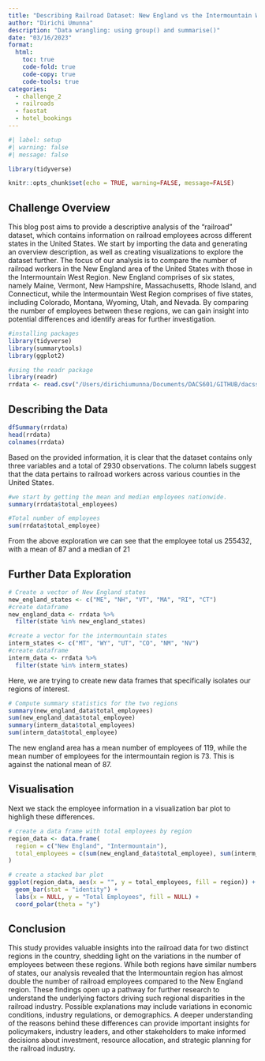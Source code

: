 ```yaml
---
title: "Describing Railroad Dataset: New England vs the Intermountain West Region"
author: "Dirichi Umunna"
description: "Data wrangling: using group() and summarise()"
date: "03/16/2023"
format:
  html:
    toc: true
    code-fold: true
    code-copy: true
    code-tools: true
categories:
  - challenge_2
  - railroads
  - faostat
  - hotel_bookings
---
```


```r
#| label: setup
#| warning: false
#| message: false

library(tidyverse)

knitr::opts_chunk$set(echo = TRUE, warning=FALSE, message=FALSE)
```

## Challenge Overview

This blog post aims to provide a descriptive analysis of the "railroad" dataset, which contains information on railroad employees across different states in the United States. We start by importing the data and generating an overview description, as well as creating visualizations to explore the dataset further. The focus of our analysis is to compare the number of railroad workers in the New England area of the United States with those in the Intermountain West Region. New England comprises of six states, namely Maine, Vermont, New Hampshire, Massachusetts, Rhode Island, and Connecticut, while the Intermountain West Region comprises of five states, including Colorado, Montana, Wyoming, Utah, and Nevada. By comparing the number of employees between these regions, we can gain insight into potential differences and identify areas for further investigation.

```r
#installing packages
library(tidyverse)
library(summarytools)
library(ggplot2)

#using the readr package
library(readr)
rrdata <- read.csv("/Users/dirichiumunna/Documents/DACS601/GITHUB/dacss601_spring2023/posts/_data/railroad_2012_clean_county.csv")
```

## Describing the Data

```r
dfSummary(rrdata)
head(rrdata)
colnames(rrdata)
```

Based on the provided information, it is clear that the dataset contains only three variables and a total of 2930 observations. The column labels suggest that the data pertains to railroad workers across various counties in the United States.

```r
#we start by getting the mean and median employees nationwide.
summary(rrdata$total_employees)

#Total number of employees
sum(rrdata$total_employee)

```

From the above exploration we can see that the employee total us 255432, with a mean of 87 and a median of 21

## Further Data Exploration

```r
# Create a vector of New England states
new_england_states <- c("ME", "NH", "VT", "MA", "RI", "CT")
#create dataframe
new_england_data <- rrdata %>% 
  filter(state %in% new_england_states)
```

```r
#create a vector for the intermountain states
interm_states <- c("MT", "WY", "UT", "CO", "NM", "NV")
#create dataframe
interm_data <- rrdata %>% 
  filter(state %in% interm_states)
```

Here, we are trying to create new data frames that specifically isolates our regions of interest.

```r
# Compute summary statistics for the two regions
summary(new_england_data$total_employees)
sum(new_england_data$total_employee)
summary(interm_data$total_employees)
sum(interm_data$total_employee)
```

The new england area has a mean number of employees of 119, while the mean number of employees for the intermountain region is 73. This is against the national mean of 87.

## Visualisation

Next we stack the employee information in a visualization bar plot to highligh these differences.

```r
# create a data frame with total employees by region
region_data <- data.frame(
  region = c("New England", "Intermountain"),
  total_employees = c(sum(new_england_data$total_employee), sum(interm_data$total_employee))
)

# create a stacked bar plot
ggplot(region_data, aes(x = "", y = total_employees, fill = region)) + 
  geom_bar(stat = "identity") + 
  labs(x = NULL, y = "Total Employees", fill = NULL) +
  coord_polar(theta = "y")
```

## Conclusion

This study provides valuable insights into the railroad data for two distinct regions in the country, shedding light on the variations in the number of employees between these regions. While both regions have similar numbers of states, our analysis revealed that the Intermountain region has almost double the number of railroad employees compared to the New England region. These findings open up a pathway for further research to understand the underlying factors driving such regional disparities in the railroad industry. Possible explanations may include variations in economic conditions, industry regulations, or demographics. A deeper understanding of the reasons behind these differences can provide important insights for policymakers, industry leaders, and other stakeholders to make informed decisions about investment, resource allocation, and strategic planning for the railroad industry.
